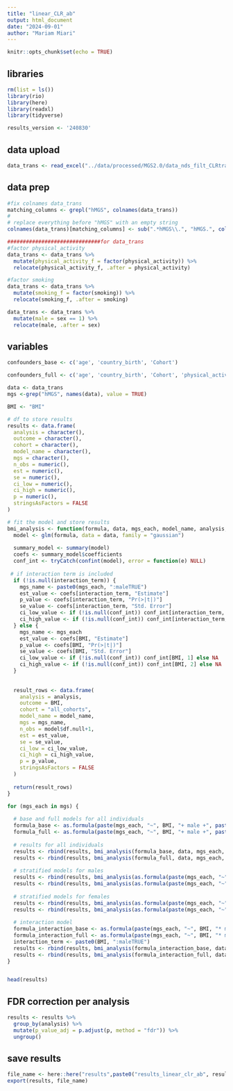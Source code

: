```yaml
---
title: "linear_CLR_ab"
output: html_document
date: "2024-09-01"
author: "Mariam Miari"
---
```


```r
knitr::opts_chunk$set(echo = TRUE)
```

## libraries
```r
rm(list = ls())
library(rio)
library(here)
library(readxl)
library(tidyverse)
```

```r
results_version <- '240830'
```

## data upload
```r
data_trans <- read_excel("../data/processed/MGS2.0/data_nds_filt_CLRtrans_9993_updated250208.xlsx")
```

## data prep
```r
#fix colnames data_trans 
matching_columns <- grepl("hMGS", colnames(data_trans))
# 
# replace everything before "hMGS" with an empty string
colnames(data_trans)[matching_columns] <- sub(".*hMGS\\.", "hMGS.", colnames(data_trans)[matching_columns])

##############################for data_trans
#factor physical_activity
data_trans <- data_trans %>%
  mutate(physical_activity_f = factor(physical_activity)) %>%
  relocate(physical_activity_f, .after = physical_activity)

#factor smoking
data_trans <- data_trans %>%
  mutate(smoking_f = factor(smoking)) %>%
  relocate(smoking_f, .after = smoking)

data_trans <- data_trans %>% 
  mutate(male = sex == 1) %>%
  relocate(male, .after = sex)
```


## variables
```r
confounders_base <- c('age', 'country_birth', 'Cohort')

confounders_full <- c('age', 'country_birth', 'Cohort', 'physical_activity_f', 'smoking_f', 'metformin', 'diab_diag', 'Fiber', 'antibiotics')
```

```r
data <- data_trans
mgs <-grep("hMGS", names(data), value = TRUE)

BMI <- "BMI"

# df to store results
results <- data.frame(
  analysis = character(),
  outcome = character(),
  cohort = character(),
  model_name = character(),
  mgs = character(),
  n_obs = numeric(),
  est = numeric(),
  se = numeric(),
  ci_low = numeric(),
  ci_high = numeric(),
  p = numeric(),
  stringsAsFactors = FALSE
)

# fit the model and store results
bmi_analysis <- function(formula, data, mgs_each, model_name, analysis, interaction_term = NULL) {
  model <- glm(formula, data = data, family = "gaussian")
  
  summary_model <- summary(model)
  coefs <- summary_model$coefficients
  conf_int <- tryCatch(confint(model), error = function(e) NULL)
  
 # if interaction term is included
  if (!is.null(interaction_term)) {
    mgs_name <- paste0(mgs_each, ":maleTRUE")
    est_value <- coefs[interaction_term, "Estimate"]
    p_value <- coefs[interaction_term, "Pr(>|t|)"]
    se_value <- coefs[interaction_term, "Std. Error"]
    ci_low_value <- if (!is.null(conf_int)) conf_int[interaction_term, 1] else NA
    ci_high_value <- if (!is.null(conf_int)) conf_int[interaction_term, 2] else NA
  } else {
    mgs_name <- mgs_each
    est_value <- coefs[BMI, "Estimate"]
    p_value <- coefs[BMI, "Pr(>|t|)"]
    se_value <- coefs[BMI, "Std. Error"]
    ci_low_value <- if (!is.null(conf_int)) conf_int[BMI, 1] else NA
    ci_high_value <- if (!is.null(conf_int)) conf_int[BMI, 2] else NA
  }
    
  
  result_rows <- data.frame(
    analysis = analysis,
    outcome = BMI,
    cohort = "all_cohorts",
    model_name = model_name,
    mgs = mgs_name,
    n_obs = model$df.null+1,
    est = est_value,
    se = se_value,
    ci_low = ci_low_value,
    ci_high = ci_high_value,
    p = p_value,
    stringsAsFactors = FALSE
  )
  
  return(result_rows)
}

for (mgs_each in mgs) {
  
  # base and full models for all individuals 
  formula_base <- as.formula(paste(mgs_each, "~", BMI, "+ male +", paste(confounders_base, collapse = "+")))
  formula_full <- as.formula(paste(mgs_each, "~", BMI, "+ male +", paste(confounders_full, collapse = "+")))
  
  # results for all individuals
  results <- rbind(results, bmi_analysis(formula_base, data, mgs_each, paste("base_M1", BMI, sep = "_"), "all"))
  results <- rbind(results, bmi_analysis(formula_full, data, mgs_each, paste("full_M1", BMI, sep = "_"), "all"))
  
  # stratified models for males
  results <- rbind(results, bmi_analysis(as.formula(paste(mgs_each, "~", BMI, "+", paste(confounders_base, collapse = "+"))), data %>% filter(male == TRUE), mgs_each, paste("base_stratM1", BMI, "males", sep = "_"), "sex_stratification"))
  results <- rbind(results, bmi_analysis(as.formula(paste(mgs_each, "~", BMI, "+", paste(confounders_full, collapse = "+"))), data %>% filter(male == TRUE), mgs_each, paste("full_stratM1", BMI, "males", sep = "_"), "sex_stratification"))
  
  # stratified models for females
  results <- rbind(results, bmi_analysis(as.formula(paste(mgs_each, "~", BMI, "+", paste(confounders_base, collapse = "+"))), data %>% filter(male == FALSE), mgs_each, paste("base_stratM1", BMI, "females", sep = "_"), "sex_stratification"))
  results <- rbind(results, bmi_analysis(as.formula(paste(mgs_each, "~", BMI, "+", paste(confounders_full, collapse = "+"))), data %>% filter(male == FALSE), mgs_each, paste("full_stratM1", BMI, "females", sep = "_"), "sex_stratification"))
  
  # interaction model
  formula_interaction_base <- as.formula(paste(mgs_each, "~", BMI, "* male", "+", paste(confounders_base, collapse = "+")))
  formula_interaction_full <- as.formula(paste(mgs_each, "~", BMI, "* male", "+", paste(confounders_full, collapse = "+")))
  interaction_term <- paste0(BMI, ":maleTRUE")
  results <- rbind(results, bmi_analysis(formula_interaction_base, data, mgs_each, paste("base_intM1", BMI, sep = "_"), "interaction", interaction_term = interaction_term))
  results <- rbind(results, bmi_analysis(formula_interaction_full, data, mgs_each, paste("full_intM1", BMI, sep = "_"), "interaction", interaction_term = interaction_term))
}


head(results)

```
## FDR correction per analysis
```r
results <- results %>%
  group_by(analysis) %>%
  mutate(p_value_adj = p.adjust(p, method = "fdr")) %>%
  ungroup()
```

## save results
```r
file_name <- here::here("results",paste0("results_linear_clr_ab", results_version, ".xlsx"))
export(results, file_name)
```
